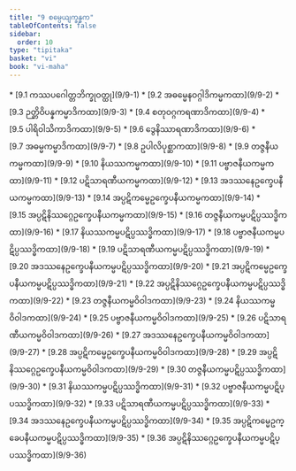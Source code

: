 ```yaml
---
title: "9 စမ္ပေယျက္ခန္ဓက"
tableOfContents: false
sidebar:
  order: 10
type: "tipitaka"
basket: "vi"
book: "vi-maha"
---
```



<DynamicBreadcrumb />



<TableOfContents book="vi-maha" section="9">
* [9.1 ကဿပဂေါတ္တဘိက္ခုဝတ္ထု](9/9-1)
* [9.2 အဓမ္မေနဝဂ္ဂါဒိကမ္မကထာ](9/9-2)
* [9.3 ဉတ္တိဝိပန္နကမ္မာဒိကထာ](9/9-3)
* [9.4 စတုဝဂ္ဂကရဏာဒိကထာ](9/9-4)
* [9.5 ပါရိဝါသိကာဒိကထာ](9/9-5)
* [9.6 ဒွေနိဿာရဏာဒိကထာ](9/9-6)
* [9.7 အဓမ္မကမ္မာဒိကထာ](9/9-7)
* [9.8 ဥပါလိပုစ္ဆာကထာ](9/9-8)
* [9.9 တဇ္ဇနီယကမ္မကထာ](9/9-9)
* [9.10 နိယဿကမ္မကထာ](9/9-10)
* [9.11 ပဗ္ဗာဇနီယကမ္မကထာ](9/9-11)
* [9.12 ပဋိသာရဏီယကမ္မကထာ](9/9-12)
* [9.13 အဒဿနေဥက္ခေပနီယကမ္မကထာ](9/9-13)
* [9.14 အပ္ပဋိကမ္မေဥက္ခေပနီယကမ္မကထာ](9/9-14)
* [9.15 အပ္ပဋိနိဿဂ္ဂေဥက္ခေပနီယကမ္မကထာ](9/9-15)
* [9.16 တဇ္ဇနီယကမ္မပဋိပ္ပဿဒ္ဓိကထာ](9/9-16)
* [9.17 နိယဿကမ္မပဋိပ္ပဿဒ္ဓိကထာ](9/9-17)
* [9.18 ပဗ္ဗာဇနီယကမ္မပဋိပ္ပဿဒ္ဓိကထာ](9/9-18)
* [9.19 ပဋိသာရဏီယကမ္မပဋိပ္ပဿဒ္ဓိကထာ](9/9-19)
* [9.20 အဒဿနေဥက္ခေပနီယကမ္မပဋိပ္ပဿဒ္ဓိကထာ](9/9-20)
* [9.21 အပ္ပဋိကမ္မေဥက္ခေပနီယကမ္မပဋိပ္ပဿဒ္ဓိကထာ](9/9-21)
* [9.22 အပ္ပဋိနိဿဂ္ဂေဥက္ခေပနီယကမ္မပဋိပ္ပဿဒ္ဓိကထာ](9/9-22)
* [9.23 တဇ္ဇနီယကမ္မဝိဝါဒကထာ](9/9-23)
* [9.24 နိယဿကမ္မဝိဝါဒကထာ](9/9-24)
* [9.25 ပဗ္ဗာဇနီယကမ္မဝိဝါဒကထာ](9/9-25)
* [9.26 ပဋိသာရဏီယကမ္မဝိဝါဒကထာ](9/9-26)
* [9.27 အဒဿနေဥက္ခေပနီယကမ္မဝိဝါဒကထာ](9/9-27)
* [9.28 အပ္ပဋိကမ္မေဥက္ခေပနီယကမ္မဝိဝါဒကထာ](9/9-28)
* [9.29 အပ္ပဋိနိဿဂ္ဂေဥက္ခေပနီယကမ္မဝိဝါဒကထာ](9/9-29)
* [9.30 တဇ္ဇနီယကမ္မပဋိပ္ပဿဒ္ဓိကထာ](9/9-30)
* [9.31 နိယဿကမ္မပဋိပ္ပဿဒ္ဓိကထာ](9/9-31)
* [9.32 ပဗ္ဗာဇနီယကမ္မပဋိပ္ပဿဒ္ဓိကထာ](9/9-32)
* [9.33 ပဋိသာရဏီယကမ္မပဋိပ္ပဿဒ္ဓိကထာ](9/9-33)
* [9.34 အဒဿနေဥက္ခေပနီယကမ္မပဋိပ္ပဿဒ္ဓိကထာ](9/9-34)
* [9.35 အပ္ပဋိကမ္မေဥက္ခေပနီယကမ္မပဋိပ္ပဿဒ္ဓိကထာ](9/9-35)
* [9.36 အပ္ပဋိနိဿဂ္ဂေဥက္ခေပနီယကမ္မပဋိပ္ပဿဒ္ဓိကထာ](9/9-36)
</TableOfContents>